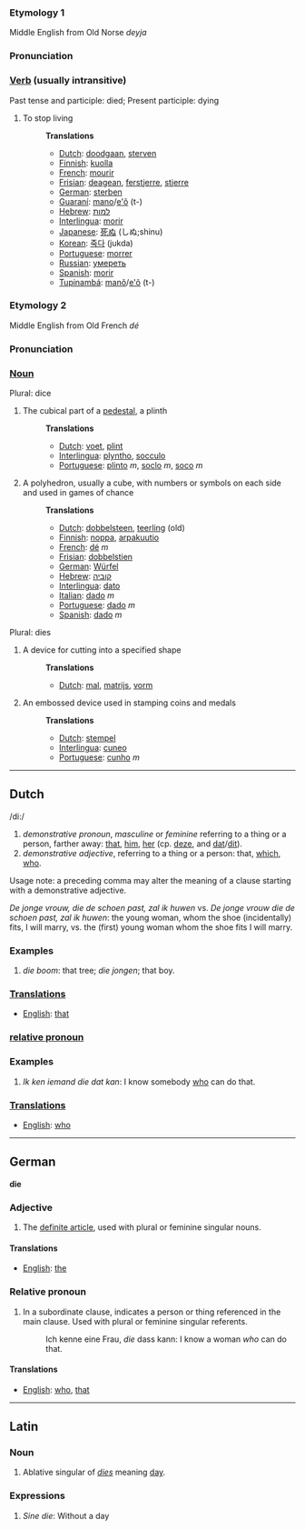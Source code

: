 ===Etymology 1===
Middle English from Old Norse ''deyja''
===Pronunciation===
===[[Verb]] (usually intransitive)===
Past tense and participle: died; Present participle: dying
#To stop living
#:'''Translations'''
#:*[[Dutch]]: [[doodgaan]], [[sterven]]
#:*[[Finnish]]: [[kuolla]]
#:*[[French]]: [[mourir]]
#:*[[Frisian]]: [[deagean]], [[ferstjerre]], [[stjerre]]
#:*[[German]]: [[sterben]]
#:*[[Guaraní]]: [[mano]]/[[e'õ]] (t-)
#:*[[Hebrew]]: [[למות]]
#:*[[Interlingua]]: [[morir]]
#:*[[Japanese]]: [[死ぬ]] (しぬ;shinu)
#:*[[Korean]]: [[죽다]] (jukda)
#:*[[Portuguese]]: [[morrer]]
#:*[[Russian]]: [[умереть]]
#:*[[Spanish]]: [[morir]]
#:*[[Tupinambá]]: [[manõ]]/[[e'õ]] (t-)

===Etymology 2===
Middle English from Old French ''dé''
===Pronunciation===
===[[Noun]]===
Plural: dice
#The cubical part of a [[pedestal]], a plinth
#:'''Translations'''
#:*[[Dutch]]: [[voet]], [[plint]]
#:*[[Interlingua]]: [[plyntho]], [[socculo]]
#:*[[Portuguese]]: [[plinto]] ''m'', [[soclo]] ''m'', [[soco]] ''m''
#A polyhedron, usually a cube, with numbers or symbols on each side and used in games of chance
#:'''Translations'''
#:*[[Dutch]]: [[dobbelsteen]], [[teerling]] (old)
#:*[[Finnish]]: [[noppa]], [[arpakuutio]]
#:*[[French]]: [[dé]] ''m''
#:*[[Frisian]]: [[dobbelstien]]
#:*[[German]]: [[Würfel]]
#:*[[Hebrew]]: [[קוביה]]
#:*[[Interlingua]]: [[dato]]
#:*[[Italian]]: [[dado]] ''m''
#:*[[Portuguese]]: [[dado]] ''m''
#:*[[Spanish]]: [[dado]] ''m''

Plural: dies
#A device for cutting into a specified shape
#:'''Translations'''
#:*[[Dutch]]: [[mal]], [[matrijs]], [[vorm]]
#An embossed device used in stamping coins and medals
#:'''Translations'''
#:*[[Dutch]]: [[stempel]]
#:*[[Interlingua]]: [[cuneo]]
#:*[[Portuguese]]: [[cunho]] ''m''

----

== Dutch ==

/di:/

# ''demonstrative pronoun'', ''masculine'' or ''feminine'' referring to a thing or a person, farther away: [[that]], [[him]], [[her]] (cp. [[deze]], and [[dat]]/[[dit]]).
# ''demonstrative adjective'', referring to a thing or a person: that, [[which]], [[who]].

Usage note: a preceding comma may alter the meaning of a clause starting with a demonstrative adjective.

''De jonge vrouw, die de schoen past, zal ik huwen'' vs. ''De jonge vrouw die de schoen past, zal ik huwen'': the young woman, whom the shoe (incidentally) fits, I will marry, vs. the (first) young woman whom the shoe fits I will marry.

=== Examples ===

# ''die boom'': that tree; ''die jongen''; that boy.

===[[Translation]]s===

*[[English]]: [[that]]

===[[relative pronoun]]===

=== Examples ===

# ''Ik ken iemand die dat kan'': I know somebody [[who]] can do that.

===[[Translation]]s===

*[[English]]: [[who]]

----
== German ==

'''die'''

=== Adjective ===

# The [[definite article]], used with plural or feminine singular nouns.

====Translations====

*[[English]]: [[the]]

===Relative pronoun===

# In a subordinate clause, indicates a person or thing referenced in the main clause.  Used with plural or feminine singular referents.
#: Ich kenne eine Frau, ''die'' dass kann: I know a woman ''who'' can do that.

====Translations====

*[[English]]: [[who]], [[that]]

----
==Latin==
===Noun===
#Ablative singular of ''[[dies]]'' meaning [[day]].

===Expressions===
#''Sine die'': Without a day